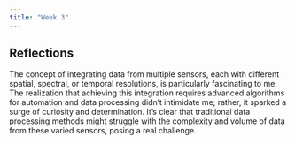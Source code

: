 ```yaml
---
title: "Week 3"
---
```


## Reflections
The concept of integrating data from multiple sensors, each with different spatial, spectral, or temporal resolutions, is particularly fascinating to me. The realization that achieving this integration requires advanced algorithms for automation and data processing didn’t intimidate me; rather, it sparked a surge of curiosity and determination. It’s clear that traditional data processing methods might struggle with the complexity and volume of data from these varied sensors, posing a real challenge.